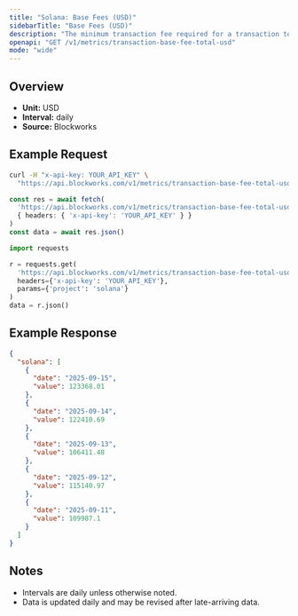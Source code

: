 ```yaml
---
title: "Solana: Base Fees (USD)"
sidebarTitle: "Base Fees (USD)"
description: "The minimum transaction fee required for a transaction to be included in a block"
openapi: "GET /v1/metrics/transaction-base-fee-total-usd"
mode: "wide"
---
```


## Overview

- **Unit:** USD
- **Interval:** daily
- **Source:** Blockworks

## Example Request

<CodeGroup>

```bash cURL
curl -H "x-api-key: YOUR_API_KEY" \
  "https://api.blockworks.com/v1/metrics/transaction-base-fee-total-usd?project=solana"
```

```typescript TypeScript
const res = await fetch(
  'https://api.blockworks.com/v1/metrics/transaction-base-fee-total-usd?project=solana',
  { headers: { 'x-api-key': 'YOUR_API_KEY' } }
)
const data = await res.json()
```

```python Python
import requests

r = requests.get(
  'https://api.blockworks.com/v1/metrics/transaction-base-fee-total-usd',
  headers={'x-api-key': 'YOUR_API_KEY'},
  params={'project': 'solana'}
)
data = r.json()
```

</CodeGroup>

## Example Response

```json
{
  "solana": [
    {
      "date": "2025-09-15",
      "value": 123368.01
    },
    {
      "date": "2025-09-14",
      "value": 122410.69
    },
    {
      "date": "2025-09-13",
      "value": 106411.48
    },
    {
      "date": "2025-09-12",
      "value": 115140.97
    },
    {
      "date": "2025-09-11",
      "value": 109987.1
    }
  ]
}
```

## Notes
- Intervals are daily unless otherwise noted.
- Data is updated daily and may be revised after late-arriving data.